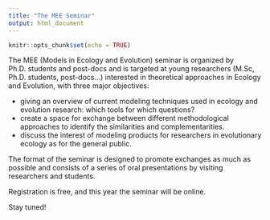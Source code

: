 ```yaml
---
title: "The MEE Seminar"
output: html_document
---
```


```r
knitr::opts_chunk$set(echo = TRUE)
```


The MEE (Models in Ecology and Evolution) seminar is organized by Ph.D. students and post-docs and is targeted at young researchers (M.Sc, Ph.D. students, post-docs...) interested in theoretical approaches in Ecology and Evolution, with three major objectives:

* giving an overview of current modeling techniques used in ecology and evolution research: which tools for which questions?
* create a space for exchange between different methodological approaches to identify the similarities and complementarities.
* discuss the interest of modeling products for researchers in evolutionary ecology as for the general public.

The format of the seminar is designed to promote exchanges as much as possible and consists of a series of oral presentations by visiting researchers and students.

Registration is free, and this year the seminar will be online.

Stay tuned!